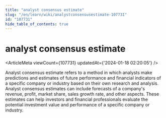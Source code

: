 ```yaml
---
title: "analyst consensus estimate"
slug: "/en/learn/wiki/analystconsensusestimate-107731"
id: "107731"
hide_table_of_contents: true
---
```



<Breadcrumbs current="analyst consensus estimate" />

# analyst consensus estimate

<ArticleMeta viewCount={107731} updatedAt={'2024-01-18 02:20:05'} />
<div className='border-solid border-b border-t-0 my-4 border-[var(--ifm-color-gray-300)]' />

Analyst consensus estimate refers to a method in which analysts make predictions and estimates of future performance and financial indicators of a specific company or industry based on their own research and analysis. Analyst consensus estimates can include forecasts of a company's revenue, profit, market share, sales growth rate, and other aspects. These estimates can help investors and financial professionals evaluate the potential investment value and performance of a specific company or industry.
